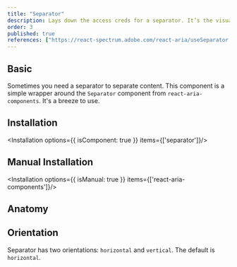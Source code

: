 ```yaml
---
title: "Separator"
description: Lays down the access creds for a separator. It’s the visual boss that splits up chunks of content, like menu items or page sections.
order: 3
published: true
references: ["https://react-spectrum.adobe.com/react-aria/useSeparator.html"]
---
```


## Basic
Sometimes you need a separator to separate content. This component is a simple wrapper around the `Separator` component from `react-aria-components`. It's a breeze to use.

<How isCenter={false} toUse="surfaces/separator/separator-demo" />

## Installation
<Installation options={{ isComponent: true }} items={['separator']}/>

## Manual Installation
<Installation options={{ isManual: true }} items={['react-aria-components']}/>
<SourceCode toShow='separator'/>

## Anatomy
<Anatomy show='separator-anatomy'/>

## Orientation
Separator has two orientations: `horizontal` and `vertical`. The default is `horizontal`.

<How toUse="surfaces/separator/separator-orientation-demo" />
